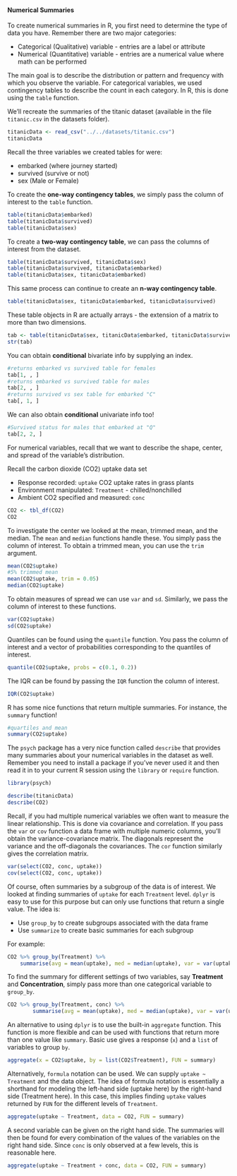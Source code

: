 #### Numerical Summaries  

To create numerical summaries in R, you first need to determine the type of data you have.  Remember there are two major categories:

+ Categorical (Qualitative) variable - entries are a label or attribute   
+ Numerical (Quantitative) variable - entries are a numerical value where math can be performed

The main goal is to describe the distribution or pattern and frequency with which you observe the variable.  For categorical variables, we used contingency tables to describe the count in each category.  In R, this is done using the `table` function.  

We'll recreate the summaries of the titanic dataset (available in the file `titanic.csv` in the datasets folder).  

```r
titanicData <- read_csv("../../datasets/titanic.csv")
titanicData
```

Recall the three variables we created tables for were:

+ embarked (where journey started)  
+ survived (survive or not)    
+ sex (Male or Female)  

To create the **one-way contingency tables**, we simply pass the column of interest to the `table` function.  

```r
table(titanicData$embarked)
table(titanicData$survived)
table(titanicData$sex)
```

To create a **two-way contingency table**, we can pass the columns of interest from the dataset.  

```r
table(titanicData$survived, titanicData$sex)
table(titanicData$survived, titanicData$embarked)
table(titanicData$sex, titanicData$embarked)
```

This same process can continue to create an **n-way contingency table**.

```r
table(titanicData$sex, titanicData$embarked, titanicData$survived)
```

These table objects in R are actually arrays - the extension of a matrix to more than two dimensions. 

```r
tab <- table(titanicData$sex, titanicData$embarked, titanicData$survived)
str(tab)
```

You can obtain **conditional** bivariate info by supplying an index.

```r
#returns embarked vs survived table for females
tab[1, , ]
#returns embarked vs survived table for males
tab[2, , ]
#returns survived vs sex table for embarked "C"
tab[, 1, ]
```

We can also obtain **conditional** univariate info too!

```r
#Survived status for males that embarked at "Q"
tab[2, 2, ]
```

For numerical variables, recall that we want to describe the shape, center, and spread of the variable's distribution.  

Recall the carbon dioxide (CO2) uptake data set  

+ Response recorded: `uptake` CO2 uptake rates in grass plants  
+ Environment manipulated: `Treatment` - chilled/nonchilled  
+ Ambient CO2 specified and measured: `conc`  

```r
CO2 <- tbl_df(CO2)
CO2
```

To investigate the center we looked at the mean, trimmed mean, and the median.  The `mean` and `median` functions handle these.  You simply pass the column of interest.  To obtain a trimmed mean, you can use the `trim` argument.  

```r
mean(CO2$uptake)
#5% trimmed mean
mean(CO2$uptake, trim = 0.05) 
median(CO2$uptake)
```

To obtain measures of spread we can use `var` and `sd`.  Similarly, we pass the column of interest to these functions.  

```r
var(CO2$uptake)
sd(CO2$uptake)
```

Quantiles can be found using the `quantile` function.  You pass the column of interest and a vector of probabilities corresponding to the quantiles of interest.  

```r
quantile(CO2$uptake, probs = c(0.1, 0.2))
```

The IQR can be found by passing the `IQR` function the column of interest.

```r
IQR(CO2$uptake)
```

R has some nice functions that return multiple summaries.  For instance, the `summary` function!

```r
#quartiles and mean
summary(CO2$uptake)
```

The `psych` package has a very nice function called `describe` that provides many summaries about your numerical variables in the dataset as well.  Remember you need to install a package if you've never used it and then read it in to your current R session using the `library` or `require` function.  

```r
library(psych)
```

```r
describe(titanicData)
describe(CO2)
```

Recall, if you had multiple numerical variables we often want to measure the linear relationship.  This is done via covariance and correlation.  If you pass the `var` or `cov` function a data frame with multiple numeric columns, you'll obtain the variance-covariance matrix.  The diagonals represent the variance and the off-diagonals the covariances.  The `cor` function similarly gives the correlation matrix.

```r
var(select(CO2, conc, uptake))
cov(select(CO2, conc, uptake))
```

Of course, often summaries by a subgroup of the data is of interest.  We looked at finding summaries of `uptake` for each `Treatment` level.  `dplyr` is easy to use for this purpose but can only use functions that return a single value.  The idea is:

- Use `group_by` to create subgroups associated with the data frame  
- Use `summarize` to create basic summaries for each subgroup  

For example: 

```r
CO2 %>% group_by(Treatment) %>% 
	summarise(avg = mean(uptake), med = median(uptake), var = var(uptake))
```

To find the summary for different settings of two variables, say **Treatment** and **Concentration**, simply pass more than one categorical variable to `group_by`.  

```r
CO2 %>% group_by(Treatment, conc) %>% 
		summarise(avg = mean(uptake), med = median(uptake), var = var(uptake))
```

An alternative to using `dplyr` is to use the built-in `aggregate` function.  This function is more flexible and can be used with functions that return more than one value like `summary`.  Basic use gives a response (`x`) and a `list` of variables to group `by`.

```r
aggregate(x = CO2$uptake, by = list(CO2$Treatment), FUN = summary)
```

Alternatively, `formula` notation can be used.  We can supply `uptake ~ Treatment` and the data object.  The idea of formula notation is essentially a shorthand for modeling the left-hand side (uptake here) by the right-hand side (Treatment here).  In this case, this implies finding `uptake` values returned by `FUN` for the different levels of `Treatment`. 

```r
aggregate(uptake ~ Treatment, data = CO2, FUN = summary)
```

A second variable can be given on the right hand side.  The summaries will then be found for every combination of the values of the variables on the right hand side.  Since `conc` is only observed at a few levels, this is reasonable here.  

```r
aggregate(uptake ~ Treatment + conc, data = CO2, FUN = summary)
```
